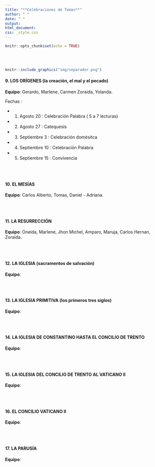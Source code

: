```yaml
---
title: "**Celebraciones de Temas**"
author: " "
date: " "
output: 
html_document:
css: _style.css
---
```



```r
knitr::opts_chunk$set(echo = TRUE)
```

</br></br>

<!-- ###  **TEMAS / EQUIPOS** -->

<!-- </br></br> -->

<!-- #### **1. ABRAHAM** -->

<!-- Equipo : Oneida, Carmen Edith, Carlos Alberto, Maria Graciela -->

<!-- </br></br> -->

<!-- #### **2. ÉXODO (hasta la llegada al desierto)** -->

<!-- Equipo: Gerardo, Marlene, Amparo, Maria del Carmen, Yolanda -->

<!-- </br></br> -->


<!-- #### **3. ALIANZA del Sinaí** -->

<!-- Equipo: Daniel, Adriana, Laura, Marlene A, Yolanda -->

<!-- </br></br> -->

<!-- #### **4. CAMINO POR EL DESIERTO** -->

<!-- **Equipo**: Jhon Michel, Maruja, Carmen Zoraida, Miroslava, Karen -->

<!-- </br></br> -->

<!-- #### **5. CONQUISTA DE LA TIERRA PROMETIDA (Josué)** -->

<!-- **Equipo**: Oneida, Amparo, Carmen Edith, Gerardo, Marleny -->

<!-- </br></br> -->


<!-- #### **6. DAVID Y EL REINO** -->

<!-- **Equipo**: Yolanda, Marlene, Adriana, Daniel -->

<!-- </br></br> -->


<!-- #### **7. EXILIO** -->

<!-- **Equipo**: Carlos Hernan, Zoraida, Tomas, Miroslava -->


<!-- </br></br> -->


```r
knitr::include_graphics("img/separador.png")
```


<!-- #### **8. PROFETAS** -->

<!-- **Equipo**: Maria Graciela, Maria del Carmen, Oneida, Karen, Amparo, Maruja -->

<!-- Fechas: -->

<!-- * 1. Martes Junio 23: Celebración Palabra (5 a 7 lecturas) -->
<!-- * 2. Martes Junio 30: Catequesis -->
<!-- * 3. Martes Agosto 6  : Celebración doméstica -->
<!-- * 4. Martes Agosto 13: Celebración de palabra -->
<!-- * 5. Domingo Agosto 18: Convivencia  -->


#### **9. LOS ORÍGENES (la creación, el mal y el pecado)**

**Equipo**: Gerardo, Marlene, Carmen Zoraida, Yolanda.

Fechas :

* 1. Agosto 20  :  Celebración Palabra ( 5 a 7 lecturas)
* 2. Agosto 27  :  Catequesis
* 3. Septiembre 3  :  Celebración domésitca
* 4. Septiembre 10 :  Celebración Palabra
* 5. Septiembre 15 : Convivencia

</br></br>

#### **10. EL MESÍAS**

**Equipo**: Carlos Alberto, Tomas, Daniel - Adriana.

</br></br>



#### **11. LA RESURRECCIÓN**

**Equipo**: Oneida, Marlene, Jhon Michel, Amparo, Maruja, Carlos Hernan, Zoraida.

</br></br>

#### **12. LA IGLESIA (sacramentos de salvación)**

**Equipo**:

</br></br>

#### **13. LA IGLESIA PRIMITIVA (los primeros tres siglos)**

**Equipo**:

</br></br>

#### **14. LA IGLESIA DE CONSTANTINO HASTA EL CONCILIO DE TRENTO**


**Equipo**:

</br></br>


#### **15. LA IGLESIA DEL CONCILIO DE TRENTO AL VATICANO II**

**Equipo**:

</br></br>


#### **16. EL CONCILIO VATICANO II**

**Equipo**:

</br></br>


#### **17. LA PARUSÍA**

**Equipo**:

</br></br>
